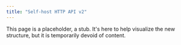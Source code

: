 ```yaml
---
title: "Self-host HTTP API v2"
---
```


This page is a placeholder, a stub. It's here to help visualize the new structure, but it is temporarily devoid of content.
